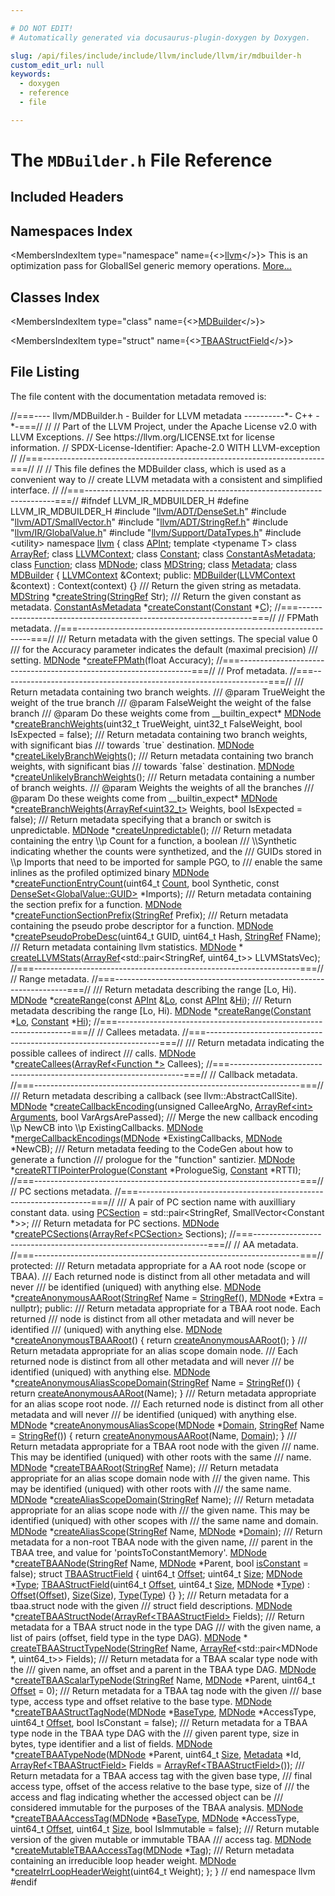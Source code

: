 ```yaml
---

# DO NOT EDIT!
# Automatically generated via docusaurus-plugin-doxygen by Doxygen.

slug: /api/files/include/include/llvm/include/llvm/ir/mdbuilder-h
custom_edit_url: null
keywords:
  - doxygen
  - reference
  - file

---
```





# The `MDBuilder.h` File Reference

<DoxygenPage pluginConfig={pluginConfig}>



## Included Headers

<IncludesList>
<IncludesListItem
  filePath="llvm/ADT/DenseSet.h"
  permalink="/docs/api/files/include/include/llvm/include/llvm/adt/denseset-h"
  isLocal="true" />
<IncludesListItem
  filePath="llvm/ADT/SmallVector.h"
  permalink="/docs/api/files/include/include/llvm/include/llvm/adt/smallvector-h"
  isLocal="true" />
<IncludesListItem
  filePath="llvm/ADT/StringRef.h"
  permalink="/docs/api/files/include/include/llvm/include/llvm/adt/stringref-h"
  isLocal="true" />
<IncludesListItem
  filePath="llvm/IR/GlobalValue.h"
  permalink="/docs/api/files/include/include/llvm/include/llvm/ir/globalvalue-h"
  isLocal="true" />
<IncludesListItem
  filePath="llvm/Support/DataTypes.h"
  permalink="/docs/api/files/include/include/llvm/include/llvm/support/datatypes-h"
  isLocal="true" />
<IncludesListItem
  filePath="utility"
  permalink=""
  isLocal="false" />
</IncludesList>

## Namespaces Index

<MembersIndex>

<MembersIndexItem
  type="namespace"
  name={<><a href="/docs/api/namespaces/llvm">llvm</a></>}>
This is an optimization pass for GlobalISel generic memory operations. <a href="/docs/api/namespaces/llvm/#details">More...</a>
</MembersIndexItem>

</MembersIndex>

## Classes Index

<MembersIndex>

<MembersIndexItem
  type="class"
  name={<><a href="/docs/api/classes/llvm/mdbuilder">MDBuilder</a></>}>
</MembersIndexItem>

<MembersIndexItem
  type="struct"
  name={<><a href="/docs/api/structs/llvm/mdbuilder/tbaastructfield">TBAAStructField</a></>}>
</MembersIndexItem>

</MembersIndex>


## File Listing

The file content with the documentation metadata removed is:

<ProgramListing>

<Link id="l00001" /><CodeLine lineNumber="1"><Highlight kind="comment">//===---- llvm/MDBuilder.h - Builder for LLVM metadata ----------&#42;- C++ -&#42;-===//</Highlight><Highlight kind="normal"></Highlight></CodeLine>
<Link id="l00002" /><CodeLine lineNumber="2"><Highlight kind="normal"></Highlight><Highlight kind="comment">//</Highlight><Highlight kind="normal"></Highlight></CodeLine>
<Link id="l00003" /><CodeLine lineNumber="3"><Highlight kind="normal"></Highlight><Highlight kind="comment">// Part of the LLVM Project, under the Apache License v2.0 with LLVM Exceptions.</Highlight><Highlight kind="normal"></Highlight></CodeLine>
<Link id="l00004" /><CodeLine lineNumber="4"><Highlight kind="normal"></Highlight><Highlight kind="comment">// See https://llvm.org/LICENSE.txt for license information.</Highlight><Highlight kind="normal"></Highlight></CodeLine>
<Link id="l00005" /><CodeLine lineNumber="5"><Highlight kind="normal"></Highlight><Highlight kind="comment">// SPDX-License-Identifier: Apache-2.0 WITH LLVM-exception</Highlight><Highlight kind="normal"></Highlight></CodeLine>
<Link id="l00006" /><CodeLine lineNumber="6"><Highlight kind="normal"></Highlight><Highlight kind="comment">//</Highlight><Highlight kind="normal"></Highlight></CodeLine>
<Link id="l00007" /><CodeLine lineNumber="7"><Highlight kind="normal"></Highlight><Highlight kind="comment">//===----------------------------------------------------------------------===//</Highlight><Highlight kind="normal"></Highlight></CodeLine>
<Link id="l00008" /><CodeLine lineNumber="8"><Highlight kind="normal"></Highlight><Highlight kind="comment">//</Highlight><Highlight kind="normal"></Highlight></CodeLine>
<Link id="l00009" /><CodeLine lineNumber="9"><Highlight kind="normal"></Highlight><Highlight kind="comment">// This file defines the MDBuilder class, which is used as a convenient way to</Highlight><Highlight kind="normal"></Highlight></CodeLine>
<Link id="l00010" /><CodeLine lineNumber="10"><Highlight kind="normal"></Highlight><Highlight kind="comment">// create LLVM metadata with a consistent and simplified interface.</Highlight><Highlight kind="normal"></Highlight></CodeLine>
<Link id="l00011" /><CodeLine lineNumber="11"><Highlight kind="normal"></Highlight><Highlight kind="comment">//</Highlight><Highlight kind="normal"></Highlight></CodeLine>
<Link id="l00012" /><CodeLine lineNumber="12"><Highlight kind="normal"></Highlight><Highlight kind="comment">//===----------------------------------------------------------------------===//</Highlight><Highlight kind="normal"></Highlight></CodeLine>
<Link id="l00013" /><CodeLine lineNumber="13"><Highlight kind="normal"></Highlight></CodeLine>
<Link id="l00014" /><CodeLine lineNumber="14"><Highlight kind="normal"></Highlight><Highlight kind="preprocessor">#ifndef LLVM&#95;IR&#95;MDBUILDER&#95;H</Highlight><Highlight kind="normal"></Highlight></CodeLine>
<Link id="l00015" /><CodeLine lineNumber="15"><Highlight kind="normal"></Highlight><Highlight kind="preprocessor">#define LLVM&#95;IR&#95;MDBUILDER&#95;H</Highlight><Highlight kind="normal"></Highlight></CodeLine>
<Link id="l00016" /><CodeLine lineNumber="16"><Highlight kind="normal"></Highlight></CodeLine>
<Link id="l00017" /><CodeLine lineNumber="17"><Highlight kind="normal"></Highlight><Highlight kind="preprocessor">#include &quot;<a href="/docs/api/files/include/include/llvm/include/llvm/adt/denseset-h">llvm/ADT/DenseSet.h</a>&quot;</Highlight><Highlight kind="normal"></Highlight></CodeLine>
<Link id="l00018" /><CodeLine lineNumber="18"><Highlight kind="normal"></Highlight><Highlight kind="preprocessor">#include &quot;<a href="/docs/api/files/include/include/llvm/include/llvm/adt/smallvector-h">llvm/ADT/SmallVector.h</a>&quot;</Highlight><Highlight kind="normal"></Highlight></CodeLine>
<Link id="l00019" /><CodeLine lineNumber="19"><Highlight kind="normal"></Highlight><Highlight kind="preprocessor">#include &quot;<a href="/docs/api/files/include/include/llvm/include/llvm/adt/stringref-h">llvm/ADT/StringRef.h</a>&quot;</Highlight><Highlight kind="normal"></Highlight></CodeLine>
<Link id="l00020" /><CodeLine lineNumber="20"><Highlight kind="normal"></Highlight><Highlight kind="preprocessor">#include &quot;<a href="/docs/api/files/include/include/llvm/include/llvm/ir/globalvalue-h">llvm/IR/GlobalValue.h</a>&quot;</Highlight><Highlight kind="normal"></Highlight></CodeLine>
<Link id="l00021" /><CodeLine lineNumber="21"><Highlight kind="normal"></Highlight><Highlight kind="preprocessor">#include &quot;<a href="/docs/api/files/include/include/llvm/include/llvm/support/datatypes-h">llvm/Support/DataTypes.h</a>&quot;</Highlight><Highlight kind="normal"></Highlight></CodeLine>
<Link id="l00022" /><CodeLine lineNumber="22"><Highlight kind="normal"></Highlight><Highlight kind="preprocessor">#include &lt;utility&gt;</Highlight><Highlight kind="normal"></Highlight></CodeLine>
<Link id="l00023" /><CodeLine lineNumber="23"><Highlight kind="normal"></Highlight></CodeLine>
<Link id="l00024" /><CodeLine lineNumber="24"><Highlight kind="normal"></Highlight><Highlight kind="keyword">namespace </Highlight><Highlight kind="normal"><a href="/docs/api/namespaces/llvm">llvm</a> &#123;</Highlight></CodeLine>
<Link id="l00025" /><CodeLine lineNumber="25"><Highlight kind="normal"></Highlight></CodeLine>
<Link id="l00026" /><CodeLine lineNumber="26"><Highlight kind="normal"></Highlight><Highlight kind="keyword">class </Highlight><Highlight kind="normal"><a href="/docs/api/classes/llvm/apint">APInt</a>;</Highlight></CodeLine>
<Link id="l00027" /><CodeLine lineNumber="27"><Highlight kind="normal"></Highlight><Highlight kind="keyword">template</Highlight><Highlight kind="normal"> &lt;</Highlight><Highlight kind="keyword">typename</Highlight><Highlight kind="normal"> T&gt; </Highlight><Highlight kind="keyword">class </Highlight><Highlight kind="normal"><a href="/docs/api/classes/llvm/arrayref">ArrayRef</a>;</Highlight></CodeLine>
<Link id="l00028" /><CodeLine lineNumber="28"><Highlight kind="normal"></Highlight><Highlight kind="keyword">class </Highlight><Highlight kind="normal"><a href="/docs/api/classes/llvm/llvmcontext">LLVMContext</a>;</Highlight></CodeLine>
<Link id="l00029" /><CodeLine lineNumber="29"><Highlight kind="normal"></Highlight><Highlight kind="keyword">class </Highlight><Highlight kind="normal"><a href="/docs/api/classes/llvm/constant">Constant</a>;</Highlight></CodeLine>
<Link id="l00030" /><CodeLine lineNumber="30"><Highlight kind="normal"></Highlight><Highlight kind="keyword">class </Highlight><Highlight kind="normal"><a href="/docs/api/classes/llvm/constantasmetadata">ConstantAsMetadata</a>;</Highlight></CodeLine>
<Link id="l00031" /><CodeLine lineNumber="31"><Highlight kind="normal"></Highlight><Highlight kind="keyword">class </Highlight><Highlight kind="normal"><a href="/docs/api/classes/llvm/function">Function</a>;</Highlight></CodeLine>
<Link id="l00032" /><CodeLine lineNumber="32"><Highlight kind="normal"></Highlight><Highlight kind="keyword">class </Highlight><Highlight kind="normal"><a href="/docs/api/classes/llvm/mdnode">MDNode</a>;</Highlight></CodeLine>
<Link id="l00033" /><CodeLine lineNumber="33"><Highlight kind="normal"></Highlight><Highlight kind="keyword">class </Highlight><Highlight kind="normal"><a href="/docs/api/classes/llvm/mdstring">MDString</a>;</Highlight></CodeLine>
<Link id="l00034" /><CodeLine lineNumber="34"><Highlight kind="normal"></Highlight><Highlight kind="keyword">class </Highlight><Highlight kind="normal"><a href="/docs/api/classes/llvm/metadata">Metadata</a>;</Highlight></CodeLine>
<Link id="l00035" /><CodeLine lineNumber="35"><Highlight kind="normal"></Highlight></CodeLine>
<Link id="l00036" /><CodeLine lineNumber="36" lineLink="/docs/api/classes/llvm/mdbuilder"><Highlight kind="normal"></Highlight><Highlight kind="keyword">class </Highlight><Highlight kind="normal"><a href="/docs/api/classes/llvm/mdbuilder/#ac6fc112f5890dbae8b1b8f3e90e5abbd">MDBuilder</a> &#123;</Highlight></CodeLine>
<Link id="l00037" /><CodeLine lineNumber="37"><Highlight kind="normal">  <a href="/docs/api/classes/llvm/llvmcontext">LLVMContext</a> &amp;Context;</Highlight></CodeLine>
<Link id="l00038" /><CodeLine lineNumber="38"><Highlight kind="normal"></Highlight></CodeLine>
<Link id="l00039" /><CodeLine lineNumber="39"><Highlight kind="normal"></Highlight><Highlight kind="keyword">public</Highlight><Highlight kind="normal">:</Highlight></CodeLine>
<Link id="l00040" /><CodeLine lineNumber="40" lineLink="/docs/api/classes/llvm/mdbuilder/#ac6fc112f5890dbae8b1b8f3e90e5abbd"><Highlight kind="normal">  <a href="/docs/api/classes/llvm/mdbuilder/#ac6fc112f5890dbae8b1b8f3e90e5abbd">MDBuilder</a>(<a href="/docs/api/classes/llvm/llvmcontext">LLVMContext</a> &amp;context) : Context(context) &#123;&#125;</Highlight></CodeLine>
<Link id="l00041" /><CodeLine lineNumber="41"><Highlight kind="normal"></Highlight><Highlight kind="comment"></Highlight></CodeLine>
<Link id="l00042" /><CodeLine lineNumber="42"><Highlight kind="comment">  /// Return the given string as metadata.</Highlight><Highlight kind="normal"></Highlight></CodeLine>
<Link id="l00043" /><CodeLine lineNumber="43"><Highlight kind="normal">  <a href="/docs/api/classes/llvm/mdstring">MDString</a> &#42;<a href="/docs/api/classes/llvm/mdbuilder/#a7939b917f71d9664707d8ec51da88418">createString</a>(<a href="/docs/api/classes/llvm/stringref">StringRef</a> Str);</Highlight></CodeLine>
<Link id="l00044" /><CodeLine lineNumber="44"><Highlight kind="normal"></Highlight><Highlight kind="comment"></Highlight></CodeLine>
<Link id="l00045" /><CodeLine lineNumber="45"><Highlight kind="comment">  /// Return the given constant as metadata.</Highlight><Highlight kind="normal"></Highlight></CodeLine>
<Link id="l00046" /><CodeLine lineNumber="46"><Highlight kind="normal">  <a href="/docs/api/classes/llvm/constantasmetadata">ConstantAsMetadata</a> &#42;<a href="/docs/api/classes/llvm/mdbuilder/#a3c8d885c5746db440058fc8a285126b2">createConstant</a>(<a href="/docs/api/classes/llvm/constant">Constant</a> &#42;<a href="/docs/api/namespaces/llvm/callingconv/#ac6aa1387c4375260e2468eb5a77fdb4cafd841a49aec1539bc88abc8ff9e170fb">C</a>);</Highlight></CodeLine>
<Link id="l00047" /><CodeLine lineNumber="47"><Highlight kind="normal"></Highlight></CodeLine>
<Link id="l00048" /><CodeLine lineNumber="48"><Highlight kind="normal">  </Highlight><Highlight kind="comment">//===------------------------------------------------------------------===//</Highlight><Highlight kind="normal"></Highlight></CodeLine>
<Link id="l00049" /><CodeLine lineNumber="49"><Highlight kind="normal">  </Highlight><Highlight kind="comment">// FPMath metadata.</Highlight><Highlight kind="normal"></Highlight></CodeLine>
<Link id="l00050" /><CodeLine lineNumber="50"><Highlight kind="normal">  </Highlight><Highlight kind="comment">//===------------------------------------------------------------------===//</Highlight><Highlight kind="normal"></Highlight></CodeLine>
<Link id="l00051" /><CodeLine lineNumber="51"><Highlight kind="normal"></Highlight><Highlight kind="comment"></Highlight></CodeLine>
<Link id="l00052" /><CodeLine lineNumber="52"><Highlight kind="comment">  /// Return metadata with the given settings.  The special value 0</Highlight></CodeLine>
<Link id="l00053" /><CodeLine lineNumber="53"><Highlight kind="comment">  /// for the Accuracy parameter indicates the default (maximal precision)</Highlight></CodeLine>
<Link id="l00054" /><CodeLine lineNumber="54"><Highlight kind="comment">  /// setting.</Highlight><Highlight kind="normal"></Highlight></CodeLine>
<Link id="l00055" /><CodeLine lineNumber="55"><Highlight kind="normal">  <a href="/docs/api/classes/llvm/mdnode">MDNode</a> &#42;<a href="/docs/api/classes/llvm/mdbuilder/#a5e9594f698a6092e755b6ce7ee6905cd">createFPMath</a>(</Highlight><Highlight kind="keywordtype">float</Highlight><Highlight kind="normal"> Accuracy);</Highlight></CodeLine>
<Link id="l00056" /><CodeLine lineNumber="56"><Highlight kind="normal"></Highlight></CodeLine>
<Link id="l00057" /><CodeLine lineNumber="57"><Highlight kind="normal">  </Highlight><Highlight kind="comment">//===------------------------------------------------------------------===//</Highlight><Highlight kind="normal"></Highlight></CodeLine>
<Link id="l00058" /><CodeLine lineNumber="58"><Highlight kind="normal">  </Highlight><Highlight kind="comment">// Prof metadata.</Highlight><Highlight kind="normal"></Highlight></CodeLine>
<Link id="l00059" /><CodeLine lineNumber="59"><Highlight kind="normal">  </Highlight><Highlight kind="comment">//===------------------------------------------------------------------===//</Highlight><Highlight kind="normal"></Highlight></CodeLine>
<Link id="l00060" /><CodeLine lineNumber="60"><Highlight kind="normal"></Highlight><Highlight kind="comment"></Highlight></CodeLine>
<Link id="l00061" /><CodeLine lineNumber="61"><Highlight kind="comment">  /// Return metadata containing two branch weights.</Highlight></CodeLine>
<Link id="l00062" /><CodeLine lineNumber="62"><Highlight kind="comment">  /// @param TrueWeight the weight of the true branch</Highlight></CodeLine>
<Link id="l00063" /><CodeLine lineNumber="63"><Highlight kind="comment">  /// @param FalseWeight the weight of the false branch</Highlight></CodeLine>
<Link id="l00064" /><CodeLine lineNumber="64"><Highlight kind="comment">  /// @param Do these weights come from &#95;&#95;builtin&#95;expect&#42;</Highlight><Highlight kind="normal"></Highlight></CodeLine>
<Link id="l00065" /><CodeLine lineNumber="65"><Highlight kind="normal">  <a href="/docs/api/classes/llvm/mdnode">MDNode</a> &#42;<a href="/docs/api/classes/llvm/mdbuilder/#a75043d12a76b84200e9ed593719dc5eb">createBranchWeights</a>(uint32&#95;t TrueWeight, uint32&#95;t FalseWeight,</Highlight></CodeLine>
<Link id="l00066" /><CodeLine lineNumber="66"><Highlight kind="normal">                              </Highlight><Highlight kind="keywordtype">bool</Highlight><Highlight kind="normal"> IsExpected = </Highlight><Highlight kind="keyword">false</Highlight><Highlight kind="normal">);</Highlight></CodeLine>
<Link id="l00067" /><CodeLine lineNumber="67"><Highlight kind="normal"></Highlight><Highlight kind="comment"></Highlight></CodeLine>
<Link id="l00068" /><CodeLine lineNumber="68"><Highlight kind="comment">  /// Return metadata containing two branch weights, with significant bias</Highlight></CodeLine>
<Link id="l00069" /><CodeLine lineNumber="69"><Highlight kind="comment">  /// towards &#96;true&#96; destination.</Highlight><Highlight kind="normal"></Highlight></CodeLine>
<Link id="l00070" /><CodeLine lineNumber="70"><Highlight kind="normal">  <a href="/docs/api/classes/llvm/mdnode">MDNode</a> &#42;<a href="/docs/api/classes/llvm/mdbuilder/#aba565f72261aa7d6207da89db949d991">createLikelyBranchWeights</a>();</Highlight></CodeLine>
<Link id="l00071" /><CodeLine lineNumber="71"><Highlight kind="normal"></Highlight><Highlight kind="comment"></Highlight></CodeLine>
<Link id="l00072" /><CodeLine lineNumber="72"><Highlight kind="comment">  /// Return metadata containing two branch weights, with significant bias</Highlight></CodeLine>
<Link id="l00073" /><CodeLine lineNumber="73"><Highlight kind="comment">  /// towards &#96;false&#96; destination.</Highlight><Highlight kind="normal"></Highlight></CodeLine>
<Link id="l00074" /><CodeLine lineNumber="74"><Highlight kind="normal">  <a href="/docs/api/classes/llvm/mdnode">MDNode</a> &#42;<a href="/docs/api/classes/llvm/mdbuilder/#ae609aeb09c2b1c9f03fb90228654b281">createUnlikelyBranchWeights</a>();</Highlight></CodeLine>
<Link id="l00075" /><CodeLine lineNumber="75"><Highlight kind="normal"></Highlight><Highlight kind="comment"></Highlight></CodeLine>
<Link id="l00076" /><CodeLine lineNumber="76"><Highlight kind="comment">  /// Return metadata containing a number of branch weights.</Highlight></CodeLine>
<Link id="l00077" /><CodeLine lineNumber="77"><Highlight kind="comment">  /// @param Weights the weights of all the branches</Highlight></CodeLine>
<Link id="l00078" /><CodeLine lineNumber="78"><Highlight kind="comment">  /// @param Do these weights come from &#95;&#95;builtin&#95;expect&#42;</Highlight><Highlight kind="normal"></Highlight></CodeLine>
<Link id="l00079" /><CodeLine lineNumber="79"><Highlight kind="normal">  <a href="/docs/api/classes/llvm/mdnode">MDNode</a> &#42;<a href="/docs/api/classes/llvm/mdbuilder/#a75043d12a76b84200e9ed593719dc5eb">createBranchWeights</a>(<a href="/docs/api/classes/llvm/arrayref">ArrayRef&lt;uint32&#95;t&gt;</a> Weights,</Highlight></CodeLine>
<Link id="l00080" /><CodeLine lineNumber="80"><Highlight kind="normal">                              </Highlight><Highlight kind="keywordtype">bool</Highlight><Highlight kind="normal"> IsExpected = </Highlight><Highlight kind="keyword">false</Highlight><Highlight kind="normal">);</Highlight></CodeLine>
<Link id="l00081" /><CodeLine lineNumber="81"><Highlight kind="normal"></Highlight><Highlight kind="comment"></Highlight></CodeLine>
<Link id="l00082" /><CodeLine lineNumber="82"><Highlight kind="comment">  /// Return metadata specifying that a branch or switch is unpredictable.</Highlight><Highlight kind="normal"></Highlight></CodeLine>
<Link id="l00083" /><CodeLine lineNumber="83"><Highlight kind="normal">  <a href="/docs/api/classes/llvm/mdnode">MDNode</a> &#42;<a href="/docs/api/classes/llvm/mdbuilder/#a8cea521fb45003a63caeb04f2b13ec0b">createUnpredictable</a>();</Highlight></CodeLine>
<Link id="l00084" /><CodeLine lineNumber="84"><Highlight kind="normal"></Highlight><Highlight kind="comment"></Highlight></CodeLine>
<Link id="l00085" /><CodeLine lineNumber="85"><Highlight kind="comment">  /// Return metadata containing the entry \\p Count for a function, a boolean</Highlight></CodeLine>
<Link id="l00086" /><CodeLine lineNumber="86"><Highlight kind="comment">  /// \\Synthetic indicating whether the counts were synthetized, and the</Highlight></CodeLine>
<Link id="l00087" /><CodeLine lineNumber="87"><Highlight kind="comment">  /// GUIDs stored in \\p Imports that need to be imported for sample PGO, to</Highlight></CodeLine>
<Link id="l00088" /><CodeLine lineNumber="88"><Highlight kind="comment">  /// enable the same inlines as the profiled optimized binary</Highlight><Highlight kind="normal"></Highlight></CodeLine>
<Link id="l00089" /><CodeLine lineNumber="89"><Highlight kind="normal">  <a href="/docs/api/classes/llvm/mdnode">MDNode</a> &#42;<a href="/docs/api/classes/llvm/mdbuilder/#a208093b76ef0d541b5e0d09498be189d">createFunctionEntryCount</a>(uint64&#95;t <a href="/docs/api/namespaces/llvm/#a845e08be4b0320d66901a66b0c0e9509">Count</a>, </Highlight><Highlight kind="keywordtype">bool</Highlight><Highlight kind="normal"> Synthetic,</Highlight></CodeLine>
<Link id="l00090" /><CodeLine lineNumber="90"><Highlight kind="normal">                                   </Highlight><Highlight kind="keyword">const</Highlight><Highlight kind="normal"> <a href="/docs/api/classes/llvm/denseset">DenseSet&lt;GlobalValue::GUID&gt;</a> &#42;Imports);</Highlight></CodeLine>
<Link id="l00091" /><CodeLine lineNumber="91"><Highlight kind="normal"></Highlight><Highlight kind="comment"></Highlight></CodeLine>
<Link id="l00092" /><CodeLine lineNumber="92"><Highlight kind="comment">  /// Return metadata containing the section prefix for a function.</Highlight><Highlight kind="normal"></Highlight></CodeLine>
<Link id="l00093" /><CodeLine lineNumber="93"><Highlight kind="normal">  <a href="/docs/api/classes/llvm/mdnode">MDNode</a> &#42;<a href="/docs/api/classes/llvm/mdbuilder/#a82becabaf8605815a54c862c3f5eeafe">createFunctionSectionPrefix</a>(<a href="/docs/api/classes/llvm/stringref">StringRef</a> Prefix);</Highlight></CodeLine>
<Link id="l00094" /><CodeLine lineNumber="94"><Highlight kind="normal"></Highlight><Highlight kind="comment"></Highlight></CodeLine>
<Link id="l00095" /><CodeLine lineNumber="95"><Highlight kind="comment">  /// Return metadata containing the pseudo probe descriptor for a function.</Highlight><Highlight kind="normal"></Highlight></CodeLine>
<Link id="l00096" /><CodeLine lineNumber="96"><Highlight kind="normal">  <a href="/docs/api/classes/llvm/mdnode">MDNode</a> &#42;<a href="/docs/api/classes/llvm/mdbuilder/#a3c0f85e1d2ebeeddea5c58df5fca12f7">createPseudoProbeDesc</a>(uint64&#95;t GUID, uint64&#95;t Hash, <a href="/docs/api/classes/llvm/stringref">StringRef</a> FName);</Highlight></CodeLine>
<Link id="l00097" /><CodeLine lineNumber="97"><Highlight kind="normal"></Highlight><Highlight kind="comment"></Highlight></CodeLine>
<Link id="l00098" /><CodeLine lineNumber="98"><Highlight kind="comment">  /// Return metadata containing llvm statistics.</Highlight><Highlight kind="normal"></Highlight></CodeLine>
<Link id="l00099" /><CodeLine lineNumber="99"><Highlight kind="normal">  <a href="/docs/api/classes/llvm/mdnode">MDNode</a> &#42;</Highlight></CodeLine>
<Link id="l00100" /><CodeLine lineNumber="100"><Highlight kind="normal">  <a href="/docs/api/classes/llvm/mdbuilder/#ad3d7fcf79c6f64a51803f438fad104fb">createLLVMStats</a>(<a href="/docs/api/classes/llvm/arrayref">ArrayRef</a>&lt;std::pair&lt;StringRef, uint64&#95;t&gt;&gt; LLVMStatsVec);</Highlight></CodeLine>
<Link id="l00101" /><CodeLine lineNumber="101"><Highlight kind="normal"></Highlight></CodeLine>
<Link id="l00102" /><CodeLine lineNumber="102"><Highlight kind="normal">  </Highlight><Highlight kind="comment">//===------------------------------------------------------------------===//</Highlight><Highlight kind="normal"></Highlight></CodeLine>
<Link id="l00103" /><CodeLine lineNumber="103"><Highlight kind="normal">  </Highlight><Highlight kind="comment">// Range metadata.</Highlight><Highlight kind="normal"></Highlight></CodeLine>
<Link id="l00104" /><CodeLine lineNumber="104"><Highlight kind="normal">  </Highlight><Highlight kind="comment">//===------------------------------------------------------------------===//</Highlight><Highlight kind="normal"></Highlight></CodeLine>
<Link id="l00105" /><CodeLine lineNumber="105"><Highlight kind="normal"></Highlight><Highlight kind="comment"></Highlight></CodeLine>
<Link id="l00106" /><CodeLine lineNumber="106"><Highlight kind="comment">  /// Return metadata describing the range &#91;Lo, Hi).</Highlight><Highlight kind="normal"></Highlight></CodeLine>
<Link id="l00107" /><CodeLine lineNumber="107"><Highlight kind="normal">  <a href="/docs/api/classes/llvm/mdnode">MDNode</a> &#42;<a href="/docs/api/classes/llvm/mdbuilder/#ab6af8e6189a4d10f4a9c20daab0280b8">createRange</a>(</Highlight><Highlight kind="keyword">const</Highlight><Highlight kind="normal"> <a href="/docs/api/classes/llvm/apint">APInt</a> &amp;<a href="/docs/api/namespaces/llvm/#a9ac8e4e13ad96a39c3f8db9ed633ad2baff50b4aa1c9cc2197ef898436641c911">Lo</a>, </Highlight><Highlight kind="keyword">const</Highlight><Highlight kind="normal"> <a href="/docs/api/classes/llvm/apint">APInt</a> &amp;<a href="/docs/api/namespaces/llvm/#a9ac8e4e13ad96a39c3f8db9ed633ad2bac1a5298f939e87e8f962a5edfc206918">Hi</a>);</Highlight></CodeLine>
<Link id="l00108" /><CodeLine lineNumber="108"><Highlight kind="normal"></Highlight><Highlight kind="comment"></Highlight></CodeLine>
<Link id="l00109" /><CodeLine lineNumber="109"><Highlight kind="comment">  /// Return metadata describing the range &#91;Lo, Hi).</Highlight><Highlight kind="normal"></Highlight></CodeLine>
<Link id="l00110" /><CodeLine lineNumber="110"><Highlight kind="normal">  <a href="/docs/api/classes/llvm/mdnode">MDNode</a> &#42;<a href="/docs/api/classes/llvm/mdbuilder/#ab6af8e6189a4d10f4a9c20daab0280b8">createRange</a>(<a href="/docs/api/classes/llvm/constant">Constant</a> &#42;<a href="/docs/api/namespaces/llvm/#a9ac8e4e13ad96a39c3f8db9ed633ad2baff50b4aa1c9cc2197ef898436641c911">Lo</a>, <a href="/docs/api/classes/llvm/constant">Constant</a> &#42;<a href="/docs/api/namespaces/llvm/#a9ac8e4e13ad96a39c3f8db9ed633ad2bac1a5298f939e87e8f962a5edfc206918">Hi</a>);</Highlight></CodeLine>
<Link id="l00111" /><CodeLine lineNumber="111"><Highlight kind="normal"></Highlight></CodeLine>
<Link id="l00112" /><CodeLine lineNumber="112"><Highlight kind="normal">  </Highlight><Highlight kind="comment">//===------------------------------------------------------------------===//</Highlight><Highlight kind="normal"></Highlight></CodeLine>
<Link id="l00113" /><CodeLine lineNumber="113"><Highlight kind="normal">  </Highlight><Highlight kind="comment">// Callees metadata.</Highlight><Highlight kind="normal"></Highlight></CodeLine>
<Link id="l00114" /><CodeLine lineNumber="114"><Highlight kind="normal">  </Highlight><Highlight kind="comment">//===------------------------------------------------------------------===//</Highlight><Highlight kind="normal"></Highlight></CodeLine>
<Link id="l00115" /><CodeLine lineNumber="115"><Highlight kind="normal"></Highlight><Highlight kind="comment"></Highlight></CodeLine>
<Link id="l00116" /><CodeLine lineNumber="116"><Highlight kind="comment">  /// Return metadata indicating the possible callees of indirect</Highlight></CodeLine>
<Link id="l00117" /><CodeLine lineNumber="117"><Highlight kind="comment">  /// calls.</Highlight><Highlight kind="normal"></Highlight></CodeLine>
<Link id="l00118" /><CodeLine lineNumber="118"><Highlight kind="normal">  <a href="/docs/api/classes/llvm/mdnode">MDNode</a> &#42;<a href="/docs/api/classes/llvm/mdbuilder/#aa81136ed319a6187cf349eb602da963a">createCallees</a>(<a href="/docs/api/classes/llvm/arrayref">ArrayRef&lt;Function &#42;&gt;</a> Callees);</Highlight></CodeLine>
<Link id="l00119" /><CodeLine lineNumber="119"><Highlight kind="normal"></Highlight></CodeLine>
<Link id="l00120" /><CodeLine lineNumber="120"><Highlight kind="normal">  </Highlight><Highlight kind="comment">//===------------------------------------------------------------------===//</Highlight><Highlight kind="normal"></Highlight></CodeLine>
<Link id="l00121" /><CodeLine lineNumber="121"><Highlight kind="normal">  </Highlight><Highlight kind="comment">// Callback metadata.</Highlight><Highlight kind="normal"></Highlight></CodeLine>
<Link id="l00122" /><CodeLine lineNumber="122"><Highlight kind="normal">  </Highlight><Highlight kind="comment">//===------------------------------------------------------------------===//</Highlight><Highlight kind="normal"></Highlight></CodeLine>
<Link id="l00123" /><CodeLine lineNumber="123"><Highlight kind="normal"></Highlight><Highlight kind="comment"></Highlight></CodeLine>
<Link id="l00124" /><CodeLine lineNumber="124"><Highlight kind="comment">  /// Return metadata describing a callback (see llvm::AbstractCallSite).</Highlight><Highlight kind="normal"></Highlight></CodeLine>
<Link id="l00125" /><CodeLine lineNumber="125"><Highlight kind="normal">  <a href="/docs/api/classes/llvm/mdnode">MDNode</a> &#42;<a href="/docs/api/classes/llvm/mdbuilder/#a1d51e11adfffd05afe252d3398f50d4e">createCallbackEncoding</a>(</Highlight><Highlight kind="keywordtype">unsigned</Highlight><Highlight kind="normal"> CalleeArgNo, <a href="/docs/api/classes/llvm/arrayref">ArrayRef&lt;int&gt;</a> <a href="/docs/api/files/lib/lib/target/lib/target/amdgpu/amdgpulowerkernelarguments-cpp/#a1161e5a4e753384aaba3a8e4533c4261">Arguments</a>,</Highlight></CodeLine>
<Link id="l00126" /><CodeLine lineNumber="126"><Highlight kind="normal">                                 </Highlight><Highlight kind="keywordtype">bool</Highlight><Highlight kind="normal"> VarArgsArePassed);</Highlight></CodeLine>
<Link id="l00127" /><CodeLine lineNumber="127"><Highlight kind="normal"></Highlight><Highlight kind="comment"></Highlight></CodeLine>
<Link id="l00128" /><CodeLine lineNumber="128"><Highlight kind="comment">  /// Merge the new callback encoding \\p NewCB into \\p ExistingCallbacks.</Highlight><Highlight kind="normal"></Highlight></CodeLine>
<Link id="l00129" /><CodeLine lineNumber="129"><Highlight kind="normal">  <a href="/docs/api/classes/llvm/mdnode">MDNode</a> &#42;<a href="/docs/api/classes/llvm/mdbuilder/#ac71132402ff64d05b8acf6ca8a00fd92">mergeCallbackEncodings</a>(<a href="/docs/api/classes/llvm/mdnode">MDNode</a> &#42;ExistingCallbacks, <a href="/docs/api/classes/llvm/mdnode">MDNode</a> &#42;NewCB);</Highlight></CodeLine>
<Link id="l00130" /><CodeLine lineNumber="130"><Highlight kind="normal"></Highlight><Highlight kind="comment"></Highlight></CodeLine>
<Link id="l00131" /><CodeLine lineNumber="131"><Highlight kind="comment">  /// Return metadata feeding to the CodeGen about how to generate a function</Highlight></CodeLine>
<Link id="l00132" /><CodeLine lineNumber="132"><Highlight kind="comment">  /// prologue for the &quot;function&quot; santizier.</Highlight><Highlight kind="normal"></Highlight></CodeLine>
<Link id="l00133" /><CodeLine lineNumber="133"><Highlight kind="normal">  <a href="/docs/api/classes/llvm/mdnode">MDNode</a> &#42;<a href="/docs/api/classes/llvm/mdbuilder/#adcc9fe7836755744b735d32c7e58901f">createRTTIPointerPrologue</a>(<a href="/docs/api/classes/llvm/constant">Constant</a> &#42;PrologueSig, <a href="/docs/api/classes/llvm/constant">Constant</a> &#42;RTTI);</Highlight></CodeLine>
<Link id="l00134" /><CodeLine lineNumber="134"><Highlight kind="normal"></Highlight></CodeLine>
<Link id="l00135" /><CodeLine lineNumber="135"><Highlight kind="normal">  </Highlight><Highlight kind="comment">//===------------------------------------------------------------------===//</Highlight><Highlight kind="normal"></Highlight></CodeLine>
<Link id="l00136" /><CodeLine lineNumber="136"><Highlight kind="normal">  </Highlight><Highlight kind="comment">// PC sections metadata.</Highlight><Highlight kind="normal"></Highlight></CodeLine>
<Link id="l00137" /><CodeLine lineNumber="137"><Highlight kind="normal">  </Highlight><Highlight kind="comment">//===------------------------------------------------------------------===//</Highlight><Highlight kind="normal"></Highlight></CodeLine>
<Link id="l00138" /><CodeLine lineNumber="138"><Highlight kind="normal"></Highlight><Highlight kind="comment"></Highlight></CodeLine>
<Link id="l00139" /><CodeLine lineNumber="139"><Highlight kind="comment">  /// A pair of PC section name with auxilliary constant data.</Highlight><Highlight kind="normal"></Highlight></CodeLine>
<Link id="l00140" /><CodeLine lineNumber="140" lineLink="/docs/api/classes/llvm/mdbuilder/#ad2cd1bb39bb5642af61639f9e6d0aa0d"><Highlight kind="normal">  </Highlight><Highlight kind="keyword">using </Highlight><Highlight kind="normal"><a href="/docs/api/classes/llvm/mdbuilder/#ad2cd1bb39bb5642af61639f9e6d0aa0d">PCSection</a> = std::pair&lt;StringRef, SmallVector&lt;Constant &#42;&gt;&gt;;</Highlight></CodeLine>
<Link id="l00141" /><CodeLine lineNumber="141"><Highlight kind="normal"></Highlight><Highlight kind="comment"></Highlight></CodeLine>
<Link id="l00142" /><CodeLine lineNumber="142"><Highlight kind="comment">  /// Return metadata for PC sections.</Highlight><Highlight kind="normal"></Highlight></CodeLine>
<Link id="l00143" /><CodeLine lineNumber="143"><Highlight kind="normal">  <a href="/docs/api/classes/llvm/mdnode">MDNode</a> &#42;<a href="/docs/api/classes/llvm/mdbuilder/#a6022d366369fcd539dadfaefc80927db">createPCSections</a>(<a href="/docs/api/classes/llvm/arrayref">ArrayRef&lt;PCSection&gt;</a> Sections);</Highlight></CodeLine>
<Link id="l00144" /><CodeLine lineNumber="144"><Highlight kind="normal"></Highlight></CodeLine>
<Link id="l00145" /><CodeLine lineNumber="145"><Highlight kind="normal">  </Highlight><Highlight kind="comment">//===------------------------------------------------------------------===//</Highlight><Highlight kind="normal"></Highlight></CodeLine>
<Link id="l00146" /><CodeLine lineNumber="146"><Highlight kind="normal">  </Highlight><Highlight kind="comment">// AA metadata.</Highlight><Highlight kind="normal"></Highlight></CodeLine>
<Link id="l00147" /><CodeLine lineNumber="147"><Highlight kind="normal">  </Highlight><Highlight kind="comment">//===------------------------------------------------------------------===//</Highlight><Highlight kind="normal"></Highlight></CodeLine>
<Link id="l00148" /><CodeLine lineNumber="148"><Highlight kind="normal"></Highlight></CodeLine>
<Link id="l00149" /><CodeLine lineNumber="149"><Highlight kind="normal"></Highlight><Highlight kind="keyword">protected</Highlight><Highlight kind="normal">:</Highlight><Highlight kind="comment"></Highlight></CodeLine>
<Link id="l00150" /><CodeLine lineNumber="150"><Highlight kind="comment">  /// Return metadata appropriate for a AA root node (scope or TBAA).</Highlight></CodeLine>
<Link id="l00151" /><CodeLine lineNumber="151"><Highlight kind="comment">  /// Each returned node is distinct from all other metadata and will never</Highlight></CodeLine>
<Link id="l00152" /><CodeLine lineNumber="152"><Highlight kind="comment">  /// be identified (uniqued) with anything else.</Highlight><Highlight kind="normal"></Highlight></CodeLine>
<Link id="l00153" /><CodeLine lineNumber="153"><Highlight kind="normal">  <a href="/docs/api/classes/llvm/mdnode">MDNode</a> &#42;<a href="/docs/api/classes/llvm/mdbuilder/#a1d88e43189490975b0f361a491275bf4">createAnonymousAARoot</a>(<a href="/docs/api/classes/llvm/stringref">StringRef</a> Name = <a href="/docs/api/classes/llvm/stringref">StringRef</a>(),</Highlight></CodeLine>
<Link id="l00154" /><CodeLine lineNumber="154"><Highlight kind="normal">                                <a href="/docs/api/classes/llvm/mdnode">MDNode</a> &#42;Extra = </Highlight><Highlight kind="keyword">nullptr</Highlight><Highlight kind="normal">);</Highlight></CodeLine>
<Link id="l00155" /><CodeLine lineNumber="155"><Highlight kind="normal"></Highlight></CodeLine>
<Link id="l00156" /><CodeLine lineNumber="156"><Highlight kind="normal"></Highlight><Highlight kind="keyword">public</Highlight><Highlight kind="normal">:</Highlight><Highlight kind="comment"></Highlight></CodeLine>
<Link id="l00157" /><CodeLine lineNumber="157"><Highlight kind="comment">  /// Return metadata appropriate for a TBAA root node. Each returned</Highlight></CodeLine>
<Link id="l00158" /><CodeLine lineNumber="158"><Highlight kind="comment">  /// node is distinct from all other metadata and will never be identified</Highlight></CodeLine>
<Link id="l00159" /><CodeLine lineNumber="159"><Highlight kind="comment">  /// (uniqued) with anything else.</Highlight><Highlight kind="normal"></Highlight></CodeLine>
<Link id="l00160" /><CodeLine lineNumber="160" lineLink="/docs/api/classes/llvm/mdbuilder/#a7e5caa6fb42d0d3898bb206b4a79ea81"><Highlight kind="normal">  <a href="/docs/api/classes/llvm/mdnode">MDNode</a> &#42;<a href="/docs/api/classes/llvm/mdbuilder/#a7e5caa6fb42d0d3898bb206b4a79ea81">createAnonymousTBAARoot</a>() &#123;</Highlight></CodeLine>
<Link id="l00161" /><CodeLine lineNumber="161"><Highlight kind="normal">    </Highlight><Highlight kind="keywordflow">return</Highlight><Highlight kind="normal"> <a href="/docs/api/classes/llvm/mdbuilder/#a1d88e43189490975b0f361a491275bf4">createAnonymousAARoot</a>();</Highlight></CodeLine>
<Link id="l00162" /><CodeLine lineNumber="162"><Highlight kind="normal">  &#125;</Highlight></CodeLine>
<Link id="l00163" /><CodeLine lineNumber="163"><Highlight kind="normal"></Highlight><Highlight kind="comment"></Highlight></CodeLine>
<Link id="l00164" /><CodeLine lineNumber="164"><Highlight kind="comment">  /// Return metadata appropriate for an alias scope domain node.</Highlight></CodeLine>
<Link id="l00165" /><CodeLine lineNumber="165"><Highlight kind="comment">  /// Each returned node is distinct from all other metadata and will never</Highlight></CodeLine>
<Link id="l00166" /><CodeLine lineNumber="166"><Highlight kind="comment">  /// be identified (uniqued) with anything else.</Highlight><Highlight kind="normal"></Highlight></CodeLine>
<Link id="l00167" /><CodeLine lineNumber="167" lineLink="/docs/api/classes/llvm/mdbuilder/#ae2c00c06e087680961c2e70ef16e1f8f"><Highlight kind="normal">  <a href="/docs/api/classes/llvm/mdnode">MDNode</a> &#42;<a href="/docs/api/classes/llvm/mdbuilder/#ae2c00c06e087680961c2e70ef16e1f8f">createAnonymousAliasScopeDomain</a>(<a href="/docs/api/classes/llvm/stringref">StringRef</a> Name = <a href="/docs/api/classes/llvm/stringref">StringRef</a>()) &#123;</Highlight></CodeLine>
<Link id="l00168" /><CodeLine lineNumber="168"><Highlight kind="normal">    </Highlight><Highlight kind="keywordflow">return</Highlight><Highlight kind="normal"> <a href="/docs/api/classes/llvm/mdbuilder/#a1d88e43189490975b0f361a491275bf4">createAnonymousAARoot</a>(Name);</Highlight></CodeLine>
<Link id="l00169" /><CodeLine lineNumber="169"><Highlight kind="normal">  &#125;</Highlight></CodeLine>
<Link id="l00170" /><CodeLine lineNumber="170"><Highlight kind="normal"></Highlight><Highlight kind="comment"></Highlight></CodeLine>
<Link id="l00171" /><CodeLine lineNumber="171"><Highlight kind="comment">  /// Return metadata appropriate for an alias scope root node.</Highlight></CodeLine>
<Link id="l00172" /><CodeLine lineNumber="172"><Highlight kind="comment">  /// Each returned node is distinct from all other metadata and will never</Highlight></CodeLine>
<Link id="l00173" /><CodeLine lineNumber="173"><Highlight kind="comment">  /// be identified (uniqued) with anything else.</Highlight><Highlight kind="normal"></Highlight></CodeLine>
<Link id="l00174" /><CodeLine lineNumber="174" lineLink="/docs/api/classes/llvm/mdbuilder/#a29982864b11594aec54699f962f650ec"><Highlight kind="normal">  <a href="/docs/api/classes/llvm/mdnode">MDNode</a> &#42;<a href="/docs/api/classes/llvm/mdbuilder/#a29982864b11594aec54699f962f650ec">createAnonymousAliasScope</a>(<a href="/docs/api/classes/llvm/mdnode">MDNode</a> &#42;<a href="/docs/api/files/lib/lib/transforms/lib/transforms/scalar/correlatedvaluepropagation-cpp/#aad75d6f4f14a7b791076c6785aa59be4">Domain</a>,</Highlight></CodeLine>
<Link id="l00175" /><CodeLine lineNumber="175"><Highlight kind="normal">                                    <a href="/docs/api/classes/llvm/stringref">StringRef</a> Name = <a href="/docs/api/classes/llvm/stringref">StringRef</a>()) &#123;</Highlight></CodeLine>
<Link id="l00176" /><CodeLine lineNumber="176"><Highlight kind="normal">    </Highlight><Highlight kind="keywordflow">return</Highlight><Highlight kind="normal"> <a href="/docs/api/classes/llvm/mdbuilder/#a1d88e43189490975b0f361a491275bf4">createAnonymousAARoot</a>(Name, <a href="/docs/api/files/lib/lib/transforms/lib/transforms/scalar/correlatedvaluepropagation-cpp/#aad75d6f4f14a7b791076c6785aa59be4">Domain</a>);</Highlight></CodeLine>
<Link id="l00177" /><CodeLine lineNumber="177"><Highlight kind="normal">  &#125;</Highlight></CodeLine>
<Link id="l00178" /><CodeLine lineNumber="178"><Highlight kind="normal"></Highlight><Highlight kind="comment"></Highlight></CodeLine>
<Link id="l00179" /><CodeLine lineNumber="179"><Highlight kind="comment">  /// Return metadata appropriate for a TBAA root node with the given</Highlight></CodeLine>
<Link id="l00180" /><CodeLine lineNumber="180"><Highlight kind="comment">  /// name.  This may be identified (uniqued) with other roots with the same</Highlight></CodeLine>
<Link id="l00181" /><CodeLine lineNumber="181"><Highlight kind="comment">  /// name.</Highlight><Highlight kind="normal"></Highlight></CodeLine>
<Link id="l00182" /><CodeLine lineNumber="182"><Highlight kind="normal">  <a href="/docs/api/classes/llvm/mdnode">MDNode</a> &#42;<a href="/docs/api/classes/llvm/mdbuilder/#a67bf9051fbfa7989d8677ed3eb22fc64">createTBAARoot</a>(<a href="/docs/api/classes/llvm/stringref">StringRef</a> Name);</Highlight></CodeLine>
<Link id="l00183" /><CodeLine lineNumber="183"><Highlight kind="normal"></Highlight><Highlight kind="comment"></Highlight></CodeLine>
<Link id="l00184" /><CodeLine lineNumber="184"><Highlight kind="comment">  /// Return metadata appropriate for an alias scope domain node with</Highlight></CodeLine>
<Link id="l00185" /><CodeLine lineNumber="185"><Highlight kind="comment">  /// the given name. This may be identified (uniqued) with other roots with</Highlight></CodeLine>
<Link id="l00186" /><CodeLine lineNumber="186"><Highlight kind="comment">  /// the same name.</Highlight><Highlight kind="normal"></Highlight></CodeLine>
<Link id="l00187" /><CodeLine lineNumber="187"><Highlight kind="normal">  <a href="/docs/api/classes/llvm/mdnode">MDNode</a> &#42;<a href="/docs/api/classes/llvm/mdbuilder/#aac71221e57ec4d5f3a1e409ae06b63ac">createAliasScopeDomain</a>(<a href="/docs/api/classes/llvm/stringref">StringRef</a> Name);</Highlight></CodeLine>
<Link id="l00188" /><CodeLine lineNumber="188"><Highlight kind="normal"></Highlight><Highlight kind="comment"></Highlight></CodeLine>
<Link id="l00189" /><CodeLine lineNumber="189"><Highlight kind="comment">  /// Return metadata appropriate for an alias scope node with</Highlight></CodeLine>
<Link id="l00190" /><CodeLine lineNumber="190"><Highlight kind="comment">  /// the given name. This may be identified (uniqued) with other scopes with</Highlight></CodeLine>
<Link id="l00191" /><CodeLine lineNumber="191"><Highlight kind="comment">  /// the same name and domain.</Highlight><Highlight kind="normal"></Highlight></CodeLine>
<Link id="l00192" /><CodeLine lineNumber="192"><Highlight kind="normal">  <a href="/docs/api/classes/llvm/mdnode">MDNode</a> &#42;<a href="/docs/api/classes/llvm/mdbuilder/#ae7850c6f16a34372cc279c562db8fae3">createAliasScope</a>(<a href="/docs/api/classes/llvm/stringref">StringRef</a> Name, <a href="/docs/api/classes/llvm/mdnode">MDNode</a> &#42;<a href="/docs/api/files/lib/lib/transforms/lib/transforms/scalar/correlatedvaluepropagation-cpp/#aad75d6f4f14a7b791076c6785aa59be4">Domain</a>);</Highlight></CodeLine>
<Link id="l00193" /><CodeLine lineNumber="193"><Highlight kind="normal"></Highlight><Highlight kind="comment"></Highlight></CodeLine>
<Link id="l00194" /><CodeLine lineNumber="194"><Highlight kind="comment">  /// Return metadata for a non-root TBAA node with the given name,</Highlight></CodeLine>
<Link id="l00195" /><CodeLine lineNumber="195"><Highlight kind="comment">  /// parent in the TBAA tree, and value for &#39;pointsToConstantMemory&#39;.</Highlight><Highlight kind="normal"></Highlight></CodeLine>
<Link id="l00196" /><CodeLine lineNumber="196"><Highlight kind="normal">  <a href="/docs/api/classes/llvm/mdnode">MDNode</a> &#42;<a href="/docs/api/classes/llvm/mdbuilder/#a61e4a8cfd0d268c67b6cc5c86861c18b">createTBAANode</a>(<a href="/docs/api/classes/llvm/stringref">StringRef</a> Name, <a href="/docs/api/classes/llvm/mdnode">MDNode</a> &#42;Parent,</Highlight></CodeLine>
<Link id="l00197" /><CodeLine lineNumber="197"><Highlight kind="normal">                         </Highlight><Highlight kind="keywordtype">bool</Highlight><Highlight kind="normal"> <a href="/docs/api/files/lib/lib/target/lib/target/amdgpu/amdgpuinstructionselector-cpp/#a6dee2d9e1e2a288de903228075ac71de">isConstant</a> = </Highlight><Highlight kind="keyword">false</Highlight><Highlight kind="normal">);</Highlight></CodeLine>
<Link id="l00198" /><CodeLine lineNumber="198"><Highlight kind="normal"></Highlight></CodeLine>
<Link id="l00199" /><CodeLine lineNumber="199" lineLink="/docs/api/structs/llvm/mdbuilder/tbaastructfield"><Highlight kind="normal">  </Highlight><Highlight kind="keyword">struct </Highlight><Highlight kind="normal"><a href="/docs/api/structs/llvm/mdbuilder/tbaastructfield/#a618c322b268bd384e313b6ce4befdce0">TBAAStructField</a> &#123;</Highlight></CodeLine>
<Link id="l00200" /><CodeLine lineNumber="200" lineLink="/docs/api/structs/llvm/mdbuilder/tbaastructfield/#a39383e88920bdb1bfbd0c063d74cfc3c"><Highlight kind="normal">    uint64&#95;t <a href="/docs/api/structs/llvm/mdbuilder/tbaastructfield/#a39383e88920bdb1bfbd0c063d74cfc3c">Offset</a>;</Highlight></CodeLine>
<Link id="l00201" /><CodeLine lineNumber="201" lineLink="/docs/api/structs/llvm/mdbuilder/tbaastructfield/#a3e06ab1fc37c2c7711244424886fee72"><Highlight kind="normal">    uint64&#95;t <a href="/docs/api/structs/llvm/mdbuilder/tbaastructfield/#a3e06ab1fc37c2c7711244424886fee72">Size</a>;</Highlight></CodeLine>
<Link id="l00202" /><CodeLine lineNumber="202" lineLink="/docs/api/structs/llvm/mdbuilder/tbaastructfield/#a391a0fcc148e911eece94a959ff1d110"><Highlight kind="normal">    <a href="/docs/api/classes/llvm/mdnode">MDNode</a> &#42;<a href="/docs/api/structs/llvm/mdbuilder/tbaastructfield/#a391a0fcc148e911eece94a959ff1d110">Type</a>;</Highlight></CodeLine>
<Link id="l00203" /><CodeLine lineNumber="203" lineLink="/docs/api/structs/llvm/mdbuilder/tbaastructfield/#a618c322b268bd384e313b6ce4befdce0"><Highlight kind="normal">    <a href="/docs/api/structs/llvm/mdbuilder/tbaastructfield/#a618c322b268bd384e313b6ce4befdce0">TBAAStructField</a>(uint64&#95;t <a href="/docs/api/structs/llvm/mdbuilder/tbaastructfield/#a39383e88920bdb1bfbd0c063d74cfc3c">Offset</a>, uint64&#95;t <a href="/docs/api/structs/llvm/mdbuilder/tbaastructfield/#a3e06ab1fc37c2c7711244424886fee72">Size</a>, <a href="/docs/api/classes/llvm/mdnode">MDNode</a> &#42;<a href="/docs/api/structs/llvm/mdbuilder/tbaastructfield/#a391a0fcc148e911eece94a959ff1d110">Type</a>) :</Highlight></CodeLine>
<Link id="l00204" /><CodeLine lineNumber="204"><Highlight kind="normal">      <a href="/docs/api/structs/llvm/mdbuilder/tbaastructfield/#a39383e88920bdb1bfbd0c063d74cfc3c">Offset</a>(<a href="/docs/api/structs/llvm/mdbuilder/tbaastructfield/#a39383e88920bdb1bfbd0c063d74cfc3c">Offset</a>), <a href="/docs/api/structs/llvm/mdbuilder/tbaastructfield/#a3e06ab1fc37c2c7711244424886fee72">Size</a>(<a href="/docs/api/structs/llvm/mdbuilder/tbaastructfield/#a3e06ab1fc37c2c7711244424886fee72">Size</a>), <a href="/docs/api/structs/llvm/mdbuilder/tbaastructfield/#a391a0fcc148e911eece94a959ff1d110">Type</a>(<a href="/docs/api/structs/llvm/mdbuilder/tbaastructfield/#a391a0fcc148e911eece94a959ff1d110">Type</a>) &#123;&#125;</Highlight></CodeLine>
<Link id="l00205" /><CodeLine lineNumber="205"><Highlight kind="normal">  &#125;;</Highlight></CodeLine>
<Link id="l00206" /><CodeLine lineNumber="206"><Highlight kind="normal"></Highlight><Highlight kind="comment"></Highlight></CodeLine>
<Link id="l00207" /><CodeLine lineNumber="207"><Highlight kind="comment">  /// Return metadata for a tbaa.struct node with the given</Highlight></CodeLine>
<Link id="l00208" /><CodeLine lineNumber="208"><Highlight kind="comment">  /// struct field descriptions.</Highlight><Highlight kind="normal"></Highlight></CodeLine>
<Link id="l00209" /><CodeLine lineNumber="209"><Highlight kind="normal">  <a href="/docs/api/classes/llvm/mdnode">MDNode</a> &#42;<a href="/docs/api/classes/llvm/mdbuilder/#abf39f615f0eef682e349ee230cec4fbf">createTBAAStructNode</a>(<a href="/docs/api/classes/llvm/arrayref">ArrayRef&lt;TBAAStructField&gt;</a> Fields);</Highlight></CodeLine>
<Link id="l00210" /><CodeLine lineNumber="210"><Highlight kind="normal"></Highlight><Highlight kind="comment"></Highlight></CodeLine>
<Link id="l00211" /><CodeLine lineNumber="211"><Highlight kind="comment">  /// Return metadata for a TBAA struct node in the type DAG</Highlight></CodeLine>
<Link id="l00212" /><CodeLine lineNumber="212"><Highlight kind="comment">  /// with the given name, a list of pairs (offset, field type in the type DAG).</Highlight><Highlight kind="normal"></Highlight></CodeLine>
<Link id="l00213" /><CodeLine lineNumber="213"><Highlight kind="normal">  <a href="/docs/api/classes/llvm/mdnode">MDNode</a> &#42;</Highlight></CodeLine>
<Link id="l00214" /><CodeLine lineNumber="214"><Highlight kind="normal">  <a href="/docs/api/classes/llvm/mdbuilder/#a9f79697a0b629233029dab1823b23be8">createTBAAStructTypeNode</a>(<a href="/docs/api/classes/llvm/stringref">StringRef</a> Name,</Highlight></CodeLine>
<Link id="l00215" /><CodeLine lineNumber="215"><Highlight kind="normal">                           <a href="/docs/api/classes/llvm/arrayref">ArrayRef</a>&lt;std::pair&lt;MDNode &#42;, uint64&#95;t&gt;&gt; Fields);</Highlight></CodeLine>
<Link id="l00216" /><CodeLine lineNumber="216"><Highlight kind="normal"></Highlight><Highlight kind="comment"></Highlight></CodeLine>
<Link id="l00217" /><CodeLine lineNumber="217"><Highlight kind="comment">  /// Return metadata for a TBAA scalar type node with the</Highlight></CodeLine>
<Link id="l00218" /><CodeLine lineNumber="218"><Highlight kind="comment">  /// given name, an offset and a parent in the TBAA type DAG.</Highlight><Highlight kind="normal"></Highlight></CodeLine>
<Link id="l00219" /><CodeLine lineNumber="219"><Highlight kind="normal">  <a href="/docs/api/classes/llvm/mdnode">MDNode</a> &#42;<a href="/docs/api/classes/llvm/mdbuilder/#a7e8c8a5d3688506df87d627259578c06">createTBAAScalarTypeNode</a>(<a href="/docs/api/classes/llvm/stringref">StringRef</a> Name, <a href="/docs/api/classes/llvm/mdnode">MDNode</a> &#42;Parent,</Highlight></CodeLine>
<Link id="l00220" /><CodeLine lineNumber="220"><Highlight kind="normal">                                   uint64&#95;t <a href="/docs/api/namespaces/llvm/#a05f5b9a11bdcc5feba62899f95dcf878a3134224cba2545bc57954d3b072aebb4">Offset</a> = 0);</Highlight></CodeLine>
<Link id="l00221" /><CodeLine lineNumber="221"><Highlight kind="normal"></Highlight><Highlight kind="comment"></Highlight></CodeLine>
<Link id="l00222" /><CodeLine lineNumber="222"><Highlight kind="comment">  /// Return metadata for a TBAA tag node with the given</Highlight></CodeLine>
<Link id="l00223" /><CodeLine lineNumber="223"><Highlight kind="comment">  /// base type, access type and offset relative to the base type.</Highlight><Highlight kind="normal"></Highlight></CodeLine>
<Link id="l00224" /><CodeLine lineNumber="224"><Highlight kind="normal">  <a href="/docs/api/classes/llvm/mdnode">MDNode</a> &#42;<a href="/docs/api/classes/llvm/mdbuilder/#ae8e9e63ea1324e1c2ac905f4b9b68bd6">createTBAAStructTagNode</a>(<a href="/docs/api/classes/llvm/mdnode">MDNode</a> &#42;<a href="/docs/api/files/lib/lib/ir/safepointirverifier-cpp/#ae96315ee246bd4a509133af84c88c5e1">BaseType</a>, <a href="/docs/api/classes/llvm/mdnode">MDNode</a> &#42;AccessType,</Highlight></CodeLine>
<Link id="l00225" /><CodeLine lineNumber="225"><Highlight kind="normal">                                  uint64&#95;t <a href="/docs/api/namespaces/llvm/#a05f5b9a11bdcc5feba62899f95dcf878a3134224cba2545bc57954d3b072aebb4">Offset</a>, </Highlight><Highlight kind="keywordtype">bool</Highlight><Highlight kind="normal"> IsConstant = </Highlight><Highlight kind="keyword">false</Highlight><Highlight kind="normal">);</Highlight></CodeLine>
<Link id="l00226" /><CodeLine lineNumber="226"><Highlight kind="normal"></Highlight><Highlight kind="comment"></Highlight></CodeLine>
<Link id="l00227" /><CodeLine lineNumber="227"><Highlight kind="comment">  /// Return metadata for a TBAA type node in the TBAA type DAG with the</Highlight></CodeLine>
<Link id="l00228" /><CodeLine lineNumber="228"><Highlight kind="comment">  /// given parent type, size in bytes, type identifier and a list of fields.</Highlight><Highlight kind="normal"></Highlight></CodeLine>
<Link id="l00229" /><CodeLine lineNumber="229"><Highlight kind="normal">  <a href="/docs/api/classes/llvm/mdnode">MDNode</a> &#42;<a href="/docs/api/classes/llvm/mdbuilder/#aecae3ba429df973662fc145e3347149b">createTBAATypeNode</a>(<a href="/docs/api/classes/llvm/mdnode">MDNode</a> &#42;Parent, uint64&#95;t <a href="/docs/api/files/lib/lib/analysis/inlineorder-cpp/#a7ee6f0cb51c3b9056199e9a0001fe8c3a6f6cb72d544962fa333e2e34ce64f719">Size</a>, <a href="/docs/api/classes/llvm/metadata">Metadata</a> &#42;Id,</Highlight></CodeLine>
<Link id="l00230" /><CodeLine lineNumber="230"><Highlight kind="normal">                             <a href="/docs/api/classes/llvm/arrayref">ArrayRef&lt;TBAAStructField&gt;</a> Fields =</Highlight></CodeLine>
<Link id="l00231" /><CodeLine lineNumber="231"><Highlight kind="normal">                                 <a href="/docs/api/classes/llvm/arrayref">ArrayRef&lt;TBAAStructField&gt;</a>());</Highlight></CodeLine>
<Link id="l00232" /><CodeLine lineNumber="232"><Highlight kind="normal"></Highlight><Highlight kind="comment"></Highlight></CodeLine>
<Link id="l00233" /><CodeLine lineNumber="233"><Highlight kind="comment">  /// Return metadata for a TBAA access tag with the given base type,</Highlight></CodeLine>
<Link id="l00234" /><CodeLine lineNumber="234"><Highlight kind="comment">  /// final access type, offset of the access relative to the base type, size of</Highlight></CodeLine>
<Link id="l00235" /><CodeLine lineNumber="235"><Highlight kind="comment">  /// the access and flag indicating whether the accessed object can be</Highlight></CodeLine>
<Link id="l00236" /><CodeLine lineNumber="236"><Highlight kind="comment">  /// considered immutable for the purposes of the TBAA analysis.</Highlight><Highlight kind="normal"></Highlight></CodeLine>
<Link id="l00237" /><CodeLine lineNumber="237"><Highlight kind="normal">  <a href="/docs/api/classes/llvm/mdnode">MDNode</a> &#42;<a href="/docs/api/classes/llvm/mdbuilder/#a0dc11a237cde4f082d956d6c60af0113">createTBAAAccessTag</a>(<a href="/docs/api/classes/llvm/mdnode">MDNode</a> &#42;<a href="/docs/api/files/lib/lib/ir/safepointirverifier-cpp/#ae96315ee246bd4a509133af84c88c5e1">BaseType</a>, <a href="/docs/api/classes/llvm/mdnode">MDNode</a> &#42;AccessType,</Highlight></CodeLine>
<Link id="l00238" /><CodeLine lineNumber="238"><Highlight kind="normal">                              uint64&#95;t <a href="/docs/api/namespaces/llvm/#a05f5b9a11bdcc5feba62899f95dcf878a3134224cba2545bc57954d3b072aebb4">Offset</a>, uint64&#95;t <a href="/docs/api/files/lib/lib/analysis/inlineorder-cpp/#a7ee6f0cb51c3b9056199e9a0001fe8c3a6f6cb72d544962fa333e2e34ce64f719">Size</a>,</Highlight></CodeLine>
<Link id="l00239" /><CodeLine lineNumber="239"><Highlight kind="normal">                              </Highlight><Highlight kind="keywordtype">bool</Highlight><Highlight kind="normal"> IsImmutable = </Highlight><Highlight kind="keyword">false</Highlight><Highlight kind="normal">);</Highlight></CodeLine>
<Link id="l00240" /><CodeLine lineNumber="240"><Highlight kind="normal"></Highlight><Highlight kind="comment"></Highlight></CodeLine>
<Link id="l00241" /><CodeLine lineNumber="241"><Highlight kind="comment">  /// Return mutable version of the given mutable or immutable TBAA</Highlight></CodeLine>
<Link id="l00242" /><CodeLine lineNumber="242"><Highlight kind="comment">  /// access tag.</Highlight><Highlight kind="normal"></Highlight></CodeLine>
<Link id="l00243" /><CodeLine lineNumber="243"><Highlight kind="normal">  <a href="/docs/api/classes/llvm/mdnode">MDNode</a> &#42;<a href="/docs/api/classes/llvm/mdbuilder/#ad1cfc11850432a4ab7d952d5f71ad94f">createMutableTBAAAccessTag</a>(<a href="/docs/api/classes/llvm/mdnode">MDNode</a> &#42;<a href="/docs/api/namespaces/llvm/#ac226f3d2b9ca090171a8e0a8cb92c343ac101058e7ea21bbbf2a5ac893088e90b">Tag</a>);</Highlight></CodeLine>
<Link id="l00244" /><CodeLine lineNumber="244"><Highlight kind="normal"></Highlight><Highlight kind="comment"></Highlight></CodeLine>
<Link id="l00245" /><CodeLine lineNumber="245"><Highlight kind="comment">  /// Return metadata containing an irreducible loop header weight.</Highlight><Highlight kind="normal"></Highlight></CodeLine>
<Link id="l00246" /><CodeLine lineNumber="246"><Highlight kind="normal">  <a href="/docs/api/classes/llvm/mdnode">MDNode</a> &#42;<a href="/docs/api/classes/llvm/mdbuilder/#a7fb87fc21e00d45516f625f9dd4067eb">createIrrLoopHeaderWeight</a>(uint64&#95;t Weight);</Highlight></CodeLine>
<Link id="l00247" /><CodeLine lineNumber="247"><Highlight kind="normal">&#125;;</Highlight></CodeLine>
<Link id="l00248" /><CodeLine lineNumber="248"><Highlight kind="normal"></Highlight></CodeLine>
<Link id="l00249" /><CodeLine lineNumber="249"><Highlight kind="normal">&#125; </Highlight><Highlight kind="comment">// end namespace llvm</Highlight><Highlight kind="normal"></Highlight></CodeLine>
<Link id="l00250" /><CodeLine lineNumber="250"><Highlight kind="normal"></Highlight></CodeLine>
<Link id="l00251" /><CodeLine lineNumber="251"><Highlight kind="normal"></Highlight><Highlight kind="preprocessor">#endif</Highlight></CodeLine>

</ProgramListing>


</DoxygenPage>

